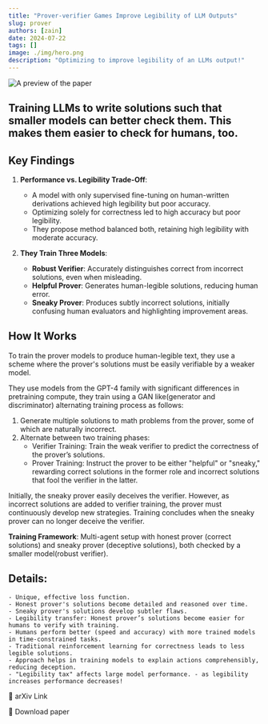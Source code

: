 ```yaml
---
title: "Prover-verifier Games Improve Legibility of LLM Outputs"
slug: prover
authors: [zain]
date: 2024-07-22
tags: []
image: ./img/hero.png
description: "Optimizing to improve legibility of an LLMs output!"
---
```

![A preview of the paper](./img/hero.png)

<!-- truncate -->


## Training LLMs to write solutions such that smaller models can better check them. This makes them easier to check for humans, too.

## **Key Findings**

1. **Performance vs. Legibility Trade-Off**:    
    - A model with only supervised fine-tuning on human-written derivations achieved high legibility but poor accuracy.
    - Optimizing solely for correctness led to high accuracy but poor legibility.
    - They propose method balanced both, retaining high legibility with moderate accuracy.

2. **They Train Three Models**:    
    - **Robust Verifier**: Accurately distinguishes correct from incorrect solutions, even when misleading.
    - **Helpful Prover**: Generates human-legible solutions, reducing human error.
    - **Sneaky Prover**: Produces subtly incorrect solutions, initially confusing human evaluators and highlighting improvement areas.

## **How It Works**

To train the prover models to produce human-legible text, they use a scheme where the prover's solutions must be easily verifiable by a weaker model. 

They use models from the GPT-4 family with significant differences in pretraining compute, they train using a GAN like(generator and discriminator) alternating training process as follows:
1. Generate multiple solutions to math problems from the prover, some of which are naturally incorrect.
2. Alternate between two training phases:
    - Verifier Training: Train the weak verifier to predict the correctness of the prover’s solutions.
    - Prover Training: Instruct the prover to be either "helpful" or "sneaky," rewarding correct solutions in the former role and incorrect solutions that fool the verifier in the latter.

Initially, the sneaky prover easily deceives the verifier. However, as incorrect solutions are added to verifier training, the prover must continuously develop new strategies. Training concludes when the sneaky prover can no longer deceive the verifier.

**Training Framework**: Multi-agent setup with honest prover (correct solutions) and sneaky prover (deceptive solutions), both checked by a smaller model(robust verifier).

## Details:
    - Unique, effective loss function.
    - Honest prover's solutions become detailed and reasoned over time.
    - Sneaky prover's solutions develop subtler flaws.
    - Legibility transfer: Honest prover’s solutions become easier for humans to verify with training.
    - Humans perform better (speed and accuracy) with more trained models in time-constrained tasks.
    - Traditional reinforcement learning for correctness leads to less legible solutions.
    - Approach helps in training models to explain actions comprehensibly, reducing deception.
    - "Legibility tax" affects large model performance. - as legibility increases performance decreases!

<p>
  <DownloadButton link='https://cdn.openai.com/prover-verifier-games-improve-legibility-of-llm-outputs/legibility.pdf'>🔗 arXiv Link</DownloadButton>
</p>
<p>
  <DownloadButton link='https://cdn.openai.com/prover-verifier-games-improve-legibility-of-llm-outputs/legibility.pdf'>📜 Download paper</DownloadButton>
</p>

<!-- We could create a specific template for Paper Review's -->

<WhatNext />
